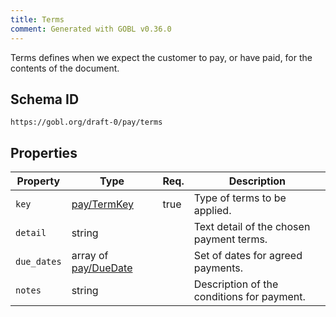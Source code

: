 ```yaml
---
title: Terms
comment: Generated with GOBL v0.36.0
---
```


Terms defines when we expect the customer to pay, or have paid, for the contents of the document.

## Schema ID

`https://gobl.org/draft-0/pay/terms`

## Properties

| Property    | Type                                          | Req. | Description                                |
|-------------|-----------------------------------------------|------|--------------------------------------------|
| `key`       | [pay/TermKey](/draft-0/pay/term_key)          | true | Type of terms to be applied.               |
| `detail`    | string                                        |      | Text detail of the chosen payment terms.   |
| `due_dates` | array of [pay/DueDate](/draft-0/pay/due_date) |      | Set of dates for agreed payments.          |
| `notes`     | string                                        |      | Description of the conditions for payment. |

